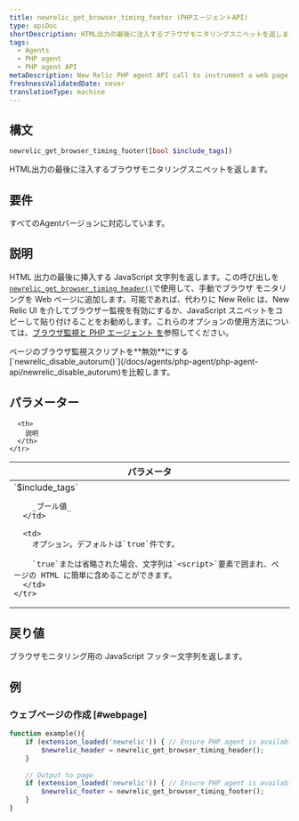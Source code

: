 ```yaml
---
title: newrelic_get_browser_timing_footer (PHPエージェントAPI)
type: apiDoc
shortDescription: HTML出力の最後に注入するブラウザモニタリングスニペットを返します。
tags:
  - Agents
  - PHP agent
  - PHP agent API
metaDescription: New Relic PHP agent API call to instrument a web page with browser monitoring. Pair with newrelic_get_browser_timing_header.
freshnessValidatedDate: never
translationType: machine
---
```


## 構文

```php
newrelic_get_browser_timing_footer([bool $include_tags])
```

HTML出力の最後に注入するブラウザモニタリングスニペットを返します。

## 要件

すべてのAgentバージョンに対応しています。

## 説明

HTML 出力の最後に挿入する JavaScript 文字列を返します。この呼び出しを[`newrelic_get_browser_timing_header()`](/docs/agents/php-agent/php-agent-api/newrelic_get_browser_timing_header)で使用して、手動でブラウザ モニタリングを Web ページに追加します。可能であれば、代わりに New Relic は、New Relic UI を介してブラウザー監視を有効にするか、JavaScript スニペットをコピーして貼り付けることをお勧めします。これらのオプションの使用方法については、[ブラウザ監視と PHP エージェント を](/docs/agents/php-agent/features/page-load-timing-php)参照してください。

<Callout variant="tip">
  ページのブラウザ監視スクリプトを**無効**にする[`newrelic_disable_autorum()`](/docs/agents/php-agent/php-agent-api/newrelic_disable_autorum)を比較します。
</Callout>

## パラメーター

<table>
  <thead>
    <tr>
      <th width="25%">
        パラメータ
      </th>

      <th>
        説明
      </th>
    </tr>
  </thead>

  <tbody>
    <tr>
      <td>
        `$include_tags`

        _ブール値_
      </td>

      <td>
        オプション。デフォルトは`true`件です。

        `true`または省略された場合、文字列は`<script>`要素で囲まれ、ページの HTML に簡単に含めることができます。
      </td>
    </tr>
  </tbody>
</table>

## 戻り値

ブラウザモニタリング用の JavaScript フッター文字列を返します。

## 例

### ウェブページの作成 [#webpage]

```php
function example(){
    if (extension_loaded('newrelic')) { // Ensure PHP agent is available
        $newrelic_header = newrelic_get_browser_timing_header();
    }
    
    // Output to page
    if (extension_loaded('newrelic')) { // Ensure PHP agent is available
        $newrelic_footer = newrelic_get_browser_timing_footer();
    }
}
```